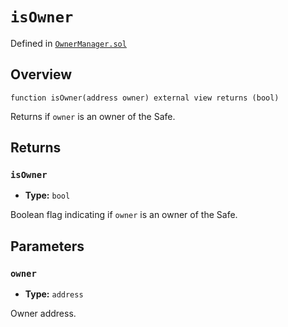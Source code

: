 # `isOwner`
Defined in [`OwnerManager.sol`](https://github.com/safe-global/safe-smart-account/blob/main/contracts/base/OwnerManager.sol#L126)

## Overview

```solidity
function isOwner(address owner) external view returns (bool)

```

Returns if `owner` is an owner of the Safe.

## Returns

### `isOwner`
- **Type:** `bool`

Boolean flag indicating if `owner` is an owner of the Safe.

## Parameters
### `owner`
- **Type:** `address`

Owner address.
